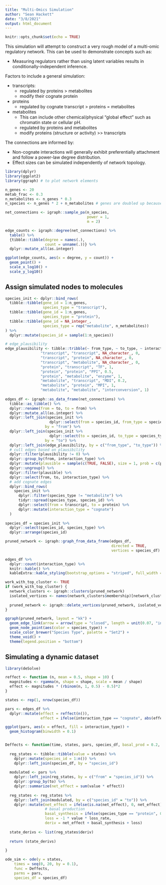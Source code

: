 ```yaml
---
title: "Multi-Omics Simulation"
author: "Sean Hackett"
date: "3/8/2021"
output: html_document
---
```


```r
knitr::opts_chunk$set(echo = TRUE)
```

This simulation will attempt to construct a very rough model of a multi-omic regulatory network. This can be used to demonstrate concepts such as:

- Measuring regulators rather than using latent variables results in conditionally-independent inference.

Factors to include a general simulation:

- transcripts:
  - regulated by proteins > metabolites 
  - modify their cognate protein
- proteins
  - regulated by cognate transcript > proteins = metabolites
- metabolites
  - This can include other chemical/physical "global effect" such as chromatin state or cellular pH. 
  - regulated by proteins and metabolites
  - modify proteins (structure or activity) >> transcripts

The connections are informed by:

- Non-cognate interactions will generally exhibit preferentially attachment and follow a power-law degree distribution.
- Effect sizes can be simulated independently of network topology.

```r
library(dplyr)
library(ggplot2)
library(ggraph) # to plot network elements
```

```r
n_genes <- 20
metab_frac <- 0.3
n_metabolites <- n_genes * 0.3
n_species <- n_genes * 2 + n_metabolites # genes are doubled up because: 1 transcript + 1 protein

net_connections <- igraph::sample_pa(n_species,
                                     power = 1,
                                     m = 2)
```

```r
edge_counts <- igraph::degree(net_connections) %>%
  table() %>%
  {tibble::tibble(degree = names(.),
                  count = unname(.))} %>%
  dplyr::mutate_all(as.integer)

ggplot(edge_counts, aes(x = degree, y = count)) +
  geom_point() +
  scale_x_log10() +
  scale_y_log10()
```

## Assign simulated nodes to molecules

```r
species_init <- dplyr::bind_rows(
  tibble::tibble(gene_id = 1:n_genes,
                 species_type = "transcript"),
  tibble::tibble(gene_id = 1:n_genes,
                 species_type = "protein"),
  tibble::tibble(gene_id = NA_integer_,
                 species_type = rep("metabolite", n_metabolites))
) %>%
  dplyr::mutate(species_id = sample(1:n_species))

# edge_plausibility
edge_plausibility <- tibble::tribble(~ from_type, ~ to_type, ~ interaction_type, ~ plausibility,
                "transcript", "transcript", NA_character_, 0,
                "transcript", "protein", NA_character_, 0,
                "transcript", "metabolite", NA_character_, 0,
                "protein", "transcript", "TF", 1,
                "protein", "protein", "PPI", 0.5,
                "protein", "metabolite", "enzyme", 1,
                "metabolite", "transcript", "MDI", 0.2,
                "metabolite", "protein", "MPI", 1,
                "metabolite", "metabolite", "interconversion", 1)
                
edges_df <- igraph::as_data_frame(net_connections) %>%
  tibble::as_tibble() %>%
  dplyr::rename(from = to, to = from) %>%
  dplyr::mutate_all(as.integer) %>%
  dplyr::left_join(species_init %>%
                    dplyr::select(from = species_id, from_type = species_type),
                  by = "from") %>%
  dplyr::left_join(species_init %>%
                    dplyr::select(to = species_id, to_type = species_type),
                  by = "to") %>%
  dplyr::left_join(edge_plausibility, by = c("from_type", "to_type")) %>%
  # cull edges based on plausibility
  dplyr::filter(plausibility != 0) %>%
  dplyr::group_by(from, interaction_type) %>%
  dplyr::mutate(plausible = sample(c(TRUE, FALSE), size = 1, prob = c(plausibility[1], 1-plausibility[1]))) %>%
  dplyr::ungroup() %>%
  dplyr::filter(plausible) %>%
  dplyr::select(from, to, interaction_type) %>%
  # add cognate edges
  dplyr::bind_rows(
    species_init %>%
      dplyr::filter(species_type != "metabolite") %>%
      tidyr::spread(species_type, species_id) %>%
      dplyr::select(from = transcript, to = protein) %>%
      dplyr::mutate(interaction_type = "cognate")
  )
  
species_df = species_init %>%
  dplyr::select(species_id, species_type) %>%
  dplyr::arrange(species_id)

pruned_network <- igraph::graph_from_data_frame(edges_df,
                                                directed = TRUE,
                                                vertices = species_df)
```

```r
edges_df %>%
  dplyr::count(interaction_type) %>%
  knitr::kable() %>%
  kableExtra::kable_styling(bootstrap_options = "striped", full_width = FALSE, position = "left")
```

```r
work_with_top_cluster <- TRUE
if (work_with_top_cluster) {
  network_clusters <- igraph::clusters(pruned_network)
  isolated_vertices <- names(network_clusters$membership)[network_clusters$membership != which.max(network_clusters$csize)]
  
  pruned_network <- igraph::delete_vertices(pruned_network, isolated_vertices)
}

ggraph(pruned_network, layout = "kk") +
  geom_edge_link(arrow = arrow(type = "closed", length = unit(0.07, "inches")), color = "gray50", alpha = 0.5) +
  geom_node_point(aes(color = species_type)) +
  scale_color_brewer("Species Type", palette = "Set2") +
  theme_void() +
  theme(legend.position = "bottom")
```

## Simulating a dynamic dataset

```r
library(deSolve)

reffect <- function (n, mean = 0.5, shape = 10) {
  magnitudes <- rgamma(n, shape = shape, scale = mean / shape)
  effect <- magnitudes * (rbinom(n, 1, 0.5) - 0.5)*2
}

states <- rep(1, nrow(species_df))

pars <- edges_df %>%
  dplyr::mutate(effect = reffect(n()),
                effect = ifelse(interaction_type == "cognate", abs(effect), effect))

ggplot(pars, aes(x = effect, fill = interaction_type)) +
  geom_histogram(binwidth = 0.1)


Deffects <- function(time, states, pars, species_df, basal_prod = 0.2, loss_rate = 0.2) {
  
  reg_states <- tibble::tibble(value = states) %>%
    dplyr::mutate(species_id = 1:n()) %>%
    dplyr::left_join(species_df, by = "species_id")
  
  modulated <- pars %>%
    dplyr::left_join(reg_states, by = c("from" = "species_id")) %>%
    dplyr::group_by(to) %>%
    dplyr::summarize(net_effect = sum(value * effect))
  
  reg_states <- reg_states %>%
    dplyr::left_join(modulated, by = c("species_id" = "to")) %>%
    dplyr::mutate(net_effect = ifelse(is.na(net_effect), 0, net_effect),
                  # basal production
                  basal_synthesis = ifelse(species_type == "protein", 0, basal_prod),
                  loss = -1 * value * loss_rate,
                  deriv = net_effect + basal_synthesis + loss)
  
  state_derivs <- list(reg_states$deriv)
  
  return (state_derivs)
  
}

ode_sim <- ode(y = states,
    times = seq(0, 20, by = 0.1),
    func = Deffects,
    parms = pars,
    species_df = species_df)


```
